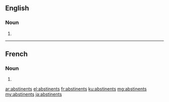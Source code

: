 ==English==

===Noun===
{{head|en|noun plural form}}

# {{plural of|abstinent|lang=en}}

----

==French==

===Noun===
{{head|fr|noun plural form\|g=m}}

# {{plural of|abstinent|lang=fr}}

[[ar:abstinents]]
[[el:abstinents]]
[[fr:abstinents]]
[[ku:abstinents]]
[[mg:abstinents]]
[[my:abstinents]]
[[ja:abstinents]]